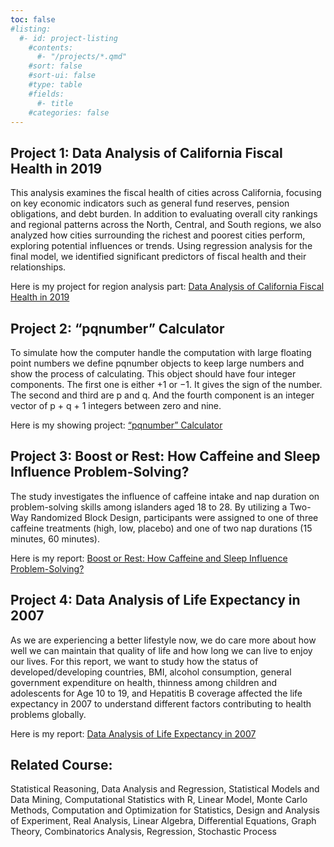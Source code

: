 ```yaml
---
toc: false
#listing:
  #- id: project-listing
    #contents:
      #- "/projects/*.qmd"
    #sort: false
    #sort-ui: false
    #type: table
    #fields:
      #- title
    #categories: false
---
```


## Project 1: Data Analysis of California Fiscal Health in 2019

This analysis examines the fiscal health of cities across California, focusing on key economic indicators such as general fund reserves, pension obligations, and debt burden. In addition to evaluating overall city rankings and regional patterns across the North, Central, and South regions, we also analyzed how cities surrounding the richest and poorest cities perform, exploring potential influences or trends. Using regression analysis for the final model, we identified significant predictors of fiscal health and their relationships.

Here is my project for region analysis part: [Data Analysis of California Fiscal Health in 2019](/projects/project1.qmd)

## Project 2: "pqnumber" Calculator

To simulate how the computer handle the computation with large floating point numbers we define pqnumber objects to keep large numbers and show the process of calculating. This object should have four integer components. The first one is either +1 or −1. It gives the sign of the number. The second and third are p and q. And the fourth component is an integer vector of p + q + 1 integers between zero and nine.

Here is my showing project: ["pqnumber" Calculator](/projects/project2.qmd)


## Project 3: Boost or Rest: How Caffeine and Sleep Influence Problem-Solving?

The study investigates the influence of caffeine intake and nap duration
on problem-solving skills among islanders aged 18 to 28. By utilizing a Two-Way Randomized Block Design, participants were assigned to one of three caffeine treatments (high, low, placebo) and one of two nap durations (15 minutes, 60 minutes).

Here is my report: [Boost or Rest: How Caffeine and Sleep Influence Problem-Solving?](/projects/101B.pdf)

## Project 4: Data Analysis of Life Expectancy in 2007

As we are experiencing a better lifestyle now, we do care more about how well we can maintain that quality of life and how long we can live to enjoy our lives. For this report, we want to study how the status of developed/developing countries, BMI, alcohol consumption, general government expenditure on health, thinness among children and adolescents for Age 10 to 19, and Hepatitis B coverage affected the life expectancy in 2007 to understand different factors contributing to health problems globally. 

Here is my report: [Data Analysis of Life Expectancy in 2007](/projects/101A.pdf)

## Related Course:

Statistical Reasoning, Data Analysis and Regression, Statistical Models and Data Mining, Computational Statistics with R, Linear Model, Monte Carlo Methods, Computation and Optimization for Statistics, Design and Analysis of Experiment, Real Analysis, Linear Algebra, Differential Equations, Graph Theory, Combinatorics Analysis, Regression, Stochastic Process

<!-- :::project-listing
::: -->